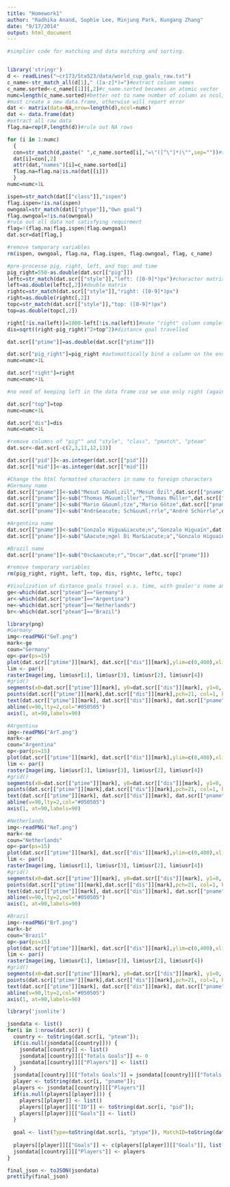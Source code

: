 ```yaml
---
title: "Homework1"
author: "Radhika Anand, Sophie Lee, Minjung Park, Kungang Zhang"
date: "9/17/2014"
output: html_document
---
```



```r
#simplier code for matching and data matching and sorting.


library('stringr')
d <- readLines("~cr173/Sta523/data/world_cup_goals_raw.txt")
c_name<-str_match_all(d[1]," ([a-z]*)=")#extract column names
c_name.sorted<-c_name[[1]][,2]#c_name.sorted becomes an atomic vector
numc=length(c_name.sorted)#better not to name number of column as ncol, since it is parameter name of matrix. 
#must create a new data.frame, otherwise will report error
dat <- matrix(data=NA,nrow=length(d),ncol=numc)
dat <- data.frame(dat)
#extract all raw data
flag.na=rep(F,length(d))#rule out NA rows

for (i in 1:numc)
  {
  con=str_match(d,paste(" ",c_name.sorted[i],"=\"([^\"]*)\"",sep=""))#str_match return a matrix, instead of a list, easier to manipulate
  dat[i]=con[,2]
  attr(dat,"names")[i]=c_name.sorted[i]
  flag.na=flag.na|is.na(dat[[i]])
  }
numc=numc+1L

ispen=str_match(dat[["class"]],"ispen")
flag.ispen=!is.na(ispen)
owngoal=str_match(dat[["ptype"]],"Own goal")
flag.owngoal=!is.na(owngoal)
#rule out all data not satisfying requirment
flag=!(flag.na|flag.ispen|flag.owngoal)
dat.scr=dat[flag,]

#remove temporary variables
rm(ispen, owngoal, flag.na, flag.ispen, flag.owngoal, flag, c_name)

#pre-processe pig, right, left, and top; and time
pig_right=550-as.double(dat.scr[["pig"]])
leftc=str_match(dat.scr[["style"]],"left: ([0-9]*)px")#character matrix
left=as.double(leftc[,2])#double matrix
rightc=str_match(dat.scr[["style"]],"right: ([0-9]*)px")
right=as.double(rightc[,2])
topc=str_match(dat.scr[["style"]],"top: ([0-9]*)px")
top=as.double(topc[,2])

right[!is.na(left)]=1000-left[!is.na(left)]#make "right" column complete based on the pig_right
dis=sqrt((right-pig_right)^2+top^2)#distance goal travelled

dat.scr[["ptime"]]=as.double(dat.scr[["ptime"]])

dat.scr["pig_right"]=pig_right #automattically bind a column on the end of dat.scr with given name.
numc=numc+1L 

dat.scr["right"]=right
numc=numc+1L

#no need of keeping left in the data frame coz we use only right (again left is redundant)

dat.scr["top"]=top
numc=numc+1L

dat.scr["dis"]=dis
numc=numc+1L

#remove columns of "pig"" and "style", "class", "pmatch", "pteam"
dat.scr<-dat.scr[-c(2,3,11,12,13)]

dat.scr[["pid"]]<-as.integer(dat.scr[["pid"]])
dat.scr[["mid"]]<-as.integer(dat.scr[["mid"]])

#Change the html formatted characters in name to foreign characters 
#Germany name
dat.scr[["pname"]]<-sub("Mesut &Ouml;zil","Mesut Özil",dat.scr[["pname"]])
dat.scr[["pname"]]<-sub("Thomas M&uuml;ller","Thomas Müller",dat.scr[["pname"]])
dat.scr[["pname"]]<-sub("Mario G&ouml;tze","Mario Götze",dat.scr[["pname"]])
dat.scr[["pname"]]<-sub("Andr&eacute; Sch&uuml;rrle","André Schürrle",dat.scr[["pname"]])

#Argentina name
dat.scr[["pname"]]<-sub("Gonzalo Higua&iacute;n","Gonzalo Higuaín",dat.scr[["pname"]])
dat.scr[["pname"]]<-sub("&Aacute;ngel Di Mar&iacute;a","Gonzalo Higuaín",dat.scr[["pname"]])

#Brazil name
dat.scr[["pname"]]<-sub("Osc&aacute;r","Oscar",dat.scr[["pname"]])

#remove temporary variables
rm(pig_right, right, left, top, dis, rightc, leftc, topc)

#Visulization of distance goals travel v.s. time, with goaler's name and national flag as background.
ge<-which(dat.scr["pteam"]=="Germany")
ar<-which(dat.scr["pteam"]=="Argentina")
ne<-which(dat.scr["pteam"]=="Netherlands")
br<-which(dat.scr["pteam"]=="Brazil")

library(png)
#Germany
img<-readPNG("GeT.png")
mark<-ge
coun="Germany"
op<-par(ps=15)
plot(dat.scr[["ptime"]][mark], dat.scr[["dis"]][mark],ylim=c(0,400),xlim=c(0,125),xlab="Time (minutes)", ylab="Length of goal",main=coun)
lim <- par()
rasterImage(img, lim$usr[1], lim$usr[3], lim$usr[2], lim$usr[4])
#grid()
segments(x0=dat.scr[["ptime"]][mark], y0=dat.scr[["dis"]][mark], y1=0, col="#303030")
points(dat.scr[["ptime"]][mark],dat.scr[["dis"]][mark],pch=21, col=1, bg="#1D10FC")
text(dat.scr[["ptime"]][mark], dat.scr[["dis"]][mark], dat.scr[["pname"]][mark], cex=0.53, pos=4, col="black")
abline(v=90,lty=2,col="#050505")
axis(1, at=90,labels=90)

#Argentina
img<-readPNG("ArT.png")
mark<-ar
coun="Argentina"
op<-par(ps=15)
plot(dat.scr[["ptime"]][mark], dat.scr[["dis"]][mark],ylim=c(0,400),xlim=c(0,125),xlab="Time (minutes)", ylab="Length of goal",main=coun)
lim <- par()
rasterImage(img, lim$usr[1], lim$usr[3], lim$usr[2], lim$usr[4])
#grid()
segments(x0=dat.scr[["ptime"]][mark], y0=dat.scr[["dis"]][mark], y1=0, col="#303030")
points(dat.scr[["ptime"]][mark],dat.scr[["dis"]][mark],pch=21, col=1, bg="#1D10FC")
text(dat.scr[["ptime"]][mark], dat.scr[["dis"]][mark], dat.scr[["pname"]][mark], cex=0.53, pos=4, col="black")
abline(v=90,lty=2,col="#050505")
axis(1, at=90,labels=90)

#Netherlands
img<-readPNG("NeT.png")
mark<-ne
coun="Netherlands"
op<-par(ps=15)
plot(dat.scr[["ptime"]][mark], dat.scr[["dis"]][mark],ylim=c(0,400),xlim=c(0,125),xlab="Time (minutes)", ylab="Length of goal",main=coun)
lim <- par()
rasterImage(img, lim$usr[1], lim$usr[3], lim$usr[2], lim$usr[4])
#grid()
segments(x0=dat.scr[["ptime"]][mark], y0=dat.scr[["dis"]][mark], y1=0, col="#303030")
points(dat.scr[["ptime"]][mark],dat.scr[["dis"]][mark],pch=21, col=1, bg="#1D10FC")
text(dat.scr[["ptime"]][mark], dat.scr[["dis"]][mark], dat.scr[["pname"]][mark], cex=0.53, pos=4, col="black")
abline(v=90,lty=2,col="#050505")
axis(1, at=90,labels=90)

#Brazil
img<-readPNG("BrT.png")
mark<-br
coun="Brazil"
op<-par(ps=15)
plot(dat.scr[["ptime"]][mark], dat.scr[["dis"]][mark],ylim=c(0,400),xlim=c(0,125),xlab="Time (minutes)", ylab="Length of goal",main=coun)
lim <- par()
rasterImage(img, lim$usr[1], lim$usr[3], lim$usr[2], lim$usr[4])
#grid()
segments(x0=dat.scr[["ptime"]][mark], y0=dat.scr[["dis"]][mark], y1=0, col="#303030")
points(dat.scr[["ptime"]][mark],dat.scr[["dis"]][mark],pch=21, col=1, bg="#1D10FC")
text(dat.scr[["ptime"]][mark], dat.scr[["dis"]][mark], dat.scr[["pname"]][mark], cex=0.53, pos=4, col="black")
abline(v=90,lty=2,col="#050505")
axis(1, at=90,labels=90)

library('jsonlite')

jsondata <- list()
for(i in 1:nrow(dat.scr)) { 
  country <- toString(dat.scr[i, "pteam"]);
  if(is.null(jsondata[[country]])) { 
    jsondata[[country]] <- list() 
    jsondata[[country]][["Totals Goals"]] <- 0
    jsondata[[country]][["Players"]] <- list()
  }
  jsondata[[country]][["Totals Goals"]] = jsondata[[country]][["Totals Goals"]] + 1
  player <- toString(dat.scr[i, "pname"]);
  players <- jsondata[[country]][["Players"]]
  if(is.null(players[[player]])) { 
    players[[player]] <- list()
    players[[player]][["ID"]] <- toString(dat.scr[i, "pid"]);
    players[[player]][["Goals"]] <- list()
  }
  
  goal <- list(Type=toString(dat.scr[i, "ptype"]), MatchID=toString(dat.scr[i, "mid"]), Time=as.numeric(toString(dat.scr[i, "ptime"])), ExtraTime=as.numeric(toString(dat.scr[i, "paddtime"])), PIG_right=as.numeric(toString(dat.scr[i, "pig_right"])), Right=as.numeric(toString(dat.scr[i, "right"])), Top=as.numeric(toString(dat.scr[i, "top"]))) 
  
  players[[player]][["Goals"]] <- c(players[[player]][["Goals"]], list(goal))
  jsondata[[country]][["Players"]] <- players
}

final_json <- toJSON(jsondata)
prettify(final_json)

```

